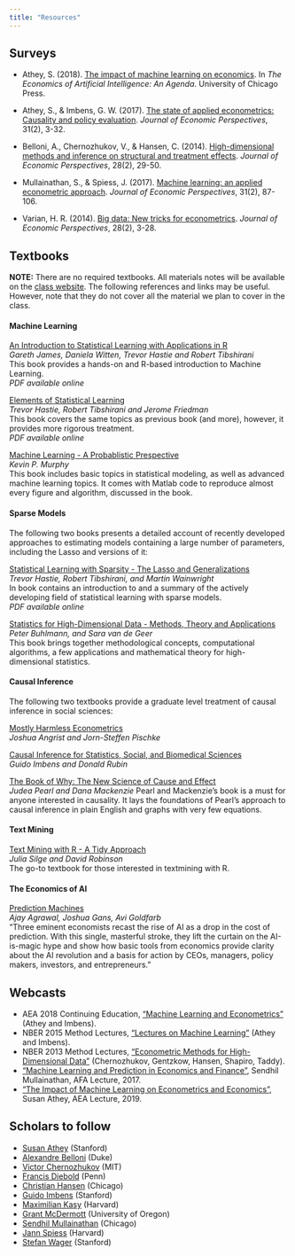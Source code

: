 ```yaml
---
title: "Resources"
---
```


## Surveys

* Athey, S. (2018). [The impact of machine learning on economics](https://www.nber.org/chapters/c14009.pdf). In _The Economics of Artificial Intelligence: An Agenda_. University of Chicago Press.  

* Athey, S., & Imbens, G. W. (2017). [The state of applied econometrics: Causality and policy evaluation](https://www.aeaweb.org/articles?id=10.1257/jep.31.2.3). _Journal of Economic Perspectives_, 31(2), 3-32.  

* Belloni, A., Chernozhukov, V., & Hansen, C. (2014). [High-dimensional methods and inference on structural and treatment effects](https://www.aeaweb.org/articles?id=10.1257/jep.28.2.29). _Journal of Economic Perspectives_, 28(2), 29-50.  

* Mullainathan, S., & Spiess, J. (2017). [Machine learning: an applied econometric approach](https://www.aeaweb.org/articles?id=10.1257/jep.31.2.87). _Journal of Economic Perspectives_, 31(2), 87-106.  

* Varian, H. R. (2014). [Big data: New tricks for econometrics](https://www.aeaweb.org/articles?id=10.1257/jep.28.2.3). _Journal of Economic Perspectives_, 28(2), 3-28.  

## Textbooks

__NOTE:__ There are no required textbooks. All materials notes will be available on the [class website](https://itamarcaspi.github.io/ml4econ/lectures.html). The following references and links may be useful. However, note that they do not cover all the material we plan to cover in the class.

#### __Machine Learning__

[An Introduction to Statistical Learning with Applications in R](http://www-bcf.usc.edu/~gareth/ISL) <br>
*Gareth James, Daniela Witten, Trevor Hastie and Robert Tibshirani* <br>
This book provides a hands-on and R-based introduction to Machine Learning. <br/>
_PDF available online_

[Elements of Statistical Learning](http://statweb.stanford.edu/~tibs/ElemStatLearn) <br>
*Trevor Hastie, Robert Tibshirani and Jerome Friedman* <br/>
This book covers the same topics as previous book (and more), however, it provides more rigorous treatment. <br>
_PDF available online_

[Machine Learning - A Probablistic Prespective](https://www.cs.ubc.ca/~murphyk/MLbook/)  
*Kevin P. Murphy*  
This book includes basic topics in statistical modeling, as well as advanced machine learning topics.  It comes with Matlab code to reproduce almost every figure and algorithm, discussed in the book.

#### __Sparse Models__

The following two books presents a detailed account of recently developed approaches to estimating models containing a large number of parameters, including the Lasso and versions of it: 

[Statistical Learning with Sparsity - The Lasso and Generalizations](https://web.stanford.edu/~hastie/StatLearnSparsity/)  
*Trevor Hastie, Robert Tibshirani, and Martin Wainwright*  
In book contains an introduction to and a summary of the actively developing field of statistical learning with sparse models.  
_PDF available online_

[Statistics for High-Dimensional Data - Methods, Theory and Applications](https://www.springer.com/gp/book/9783642201912)   
*Peter Buhlmann, and Sara van de Geer*  
This book brings together methodological concepts, computational algorithms, a
few applications and mathematical theory for high-dimensional statistics.  


#### __Causal Inference__

The following two textbooks provide a graduate level treatment of causal inference in social sciences:

[Mostly Harmless Econometrics](http://www.mostlyharmlesseconometrics.com/) <br/>
*Joshua Angrist and Jorn-Steffen Pischke*

[Causal Inference for Statistics, Social, and Biomedical Sciences](https://doi.org/10.1017/CBO9781139025751) <br/>
*Guido Imbens and Donald Rubin*

[The Book of Why: The New Science of Cause and Effect](https://www.amazon.com/Book-Why-Science-Cause-Effect/dp/046509760X)  
_Judea Pearl and Dana Mackenzie_
Pearl and Mackenzie's book is a must for anyone interested in causality. It lays the foundations of Pearl's approach to causal inference in plain English and graphs with very few equations.


#### __Text Mining__

[Text Mining with R - A Tidy Approach](https://www.tidytextmining.com/)  
_Julia Silge and David Robinson_  
The go-to textbook for those interested in textmining with R.


#### __The Economics of AI__

[Prediction Machines](https://www.amazon.com/Prediction-Machines-Economics-Artificial-Intelligence/dp/1633695670)  
_Ajay Agrawal, Joshua Gans, Avi Goldfarb_  
"Three eminent economists recast the rise of AI as a drop in the cost of prediction. With this single, masterful stroke, they lift the curtain on the AI-is-magic hype and show how basic tools from economics provide clarity about the AI revolution and a basis for action by CEOs, managers, policy makers, investors, and entrepreneurs."



## Webcasts

+ AEA 2018 Continuing Education, ["Machine Learning and Econometrics"](https://www.aeaweb.org/conference/cont-ed/2018-webcasts) (Athey and
Imbens).  
+ NBER 2015 Method Lectures, ["Lectures on Machine Learning"](https://www.nber.org/econometrics_minicourse_2015/) (Athey and Imbens).  
+ NBER 2013 Method Lectures, ["Econometric Methods for High-Dimensional Data"](https://www.nber.org/econometrics_minicourse_2013/) (Chernozhukov, Gentzkow, Hansen, Shapiro, Taddy).  
+ ["Machine Learning and Prediction in Economics and Finance"](https://www.youtube.com/watch?v=xl3yQBhI6vY), Sendhil Mullainathan, AFA
Lecture, 2017.  
+ ["The Impact of Machine Learning on Econometrics and Economics" ](https://www.aeaweb.org/webcasts/2019/aea-afa-joint-luncheon-impact-of-machine-learning), Susan Athey, AEA Lecture, 2019.


## Scholars to follow

* [Susan Athey](https://www.gsb.stanford.edu/faculty-research/faculty/susan-athey) (Stanford)  
* [Alexandre Belloni](https://faculty.fuqua.duke.edu/~abn5/belloni-index.html) (Duke)  
* [Victor Chernozhukov](http://www.mit.edu/~vchern/) (MIT)  
* [Francis Diebold](https://www.sas.upenn.edu/~fdiebold/) (Penn)  
* [Christian Hansen](https://voices.uchicago.edu/christianhansen/) (Chicago)
* [Guido Imbens](https://www.gsb.stanford.edu/faculty-research/faculty/guido-w-imbens) (Stanford)  
* [Maximilian Kasy](https://maxkasy.github.io/home/) (Harvard)  
* [Grant McDermott](http://grantmcdermott.com/) (University of Oregon)
* [Sendhil Mullainathan](https://www.chicagobooth.edu/faculty/directory/m/sendhil-mullainathan)   (Chicago)  
* [Jann Spiess](https://scholar.harvard.edu/spiess) (Harvard)  
* [Stefan Wager](https://web.stanford.edu/~swager/index.html) (Stanford)






